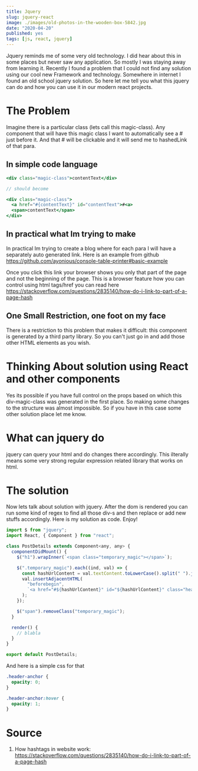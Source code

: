```yaml
---
title: Jquery
slug: jquery-react
image: ./images/old-photos-in-the-wooden-box-5842.jpg
date: "2020-04-20"
published: yes
tags: [js, react, jquery]
---
```




Jquery reminds me of some very old technology. I did hear about this in some places but never saw any application. So mostly I was staying away from learning it. Recently I found a problem that I could not find any solution using our cool new Framework and technology. Somewhere in internet I found an old school jquery solution. So here let me tell you what this jquery can do and how you can use it in our modern react projects.

# The Problem

Imagine there is a particular class (lets call this magic-class). Any component that will have this magic class I want to automatically see a # just before it. And that # will be clickable and it will send me to hashedLink of that para.

## In simple code language

<CodeDivWrapper>

```jsx
<div class="magic-class">contentText</div>

// should become

<div class="magic-class">
  <a href="#{contentText}" id="contentText">#<a>
  <span>contentText</span>
</div>
```

</CodeDivWrapper>

## In practical what Im trying to make

In practical Im trying to create a blog where for each para I will have a separately auto generated link. Here is an example from github
https://github.com/ayonious/console-table-printer#basic-example

Once you click this link your browser shows you only that part of the page and not the beginning of the page. This is a browser feature how you can control using html tags/href you can read here
https://stackoverflow.com/questions/2835140/how-do-i-link-to-part-of-a-page-hash

## One Small Restriction, one foot on my face

There is a restriction to this problem that makes it difficult: this component is generated by a third party library. So you can't just go in and add those other HTML elements as you wish.

# Thinking About solution using React and other components

Yes its possible if you have full control on the props based on which this div-magic-class was generated in the first place. So making some changes to the structure was almost impossible. So if you have in this case some other solution place let me know.

# What can jquery do

jquery can query your html and do changes there accordingly. This ilterally means some very strong regular expression related library that works on html.

# The solution

Now lets talk about solution with jquery. After the dom is rendered you can run some kind of regex to find all those div-s and then replace or add new stuffs accordingly. Here is my solution as code. Enjoy!

<CodeDivWrapper>

```jsx
import $ from "jquery";
import React, { Component } from "react";

class PostDetails extends Component<any, any> {
  componentDidMount() {
    $("h1").wrapInner(`<span class="temporary_magic"></span>`);

    $(".temporary_magic").each((ind, val) => {
      const hashUrlContent = val.textContent.toLowerCase().split(" ").join("-");
      val.insertAdjacentHTML(
        "beforebegin",
        `<a href="#${hashUrlContent}" id="${hashUrlContent}" class="header-anchor" >#</a`
      );
    });

    $("span").removeClass("temporary_magic");
  }

  render() {
    // blabla
  }
}

export default PostDetails;
```

</CodeDivWrapper>

And here is a simple css for that

<CodeDivWrapper>

```css
.header-anchor {
  opacity: 0;
}

.header-anchor:hover {
  opacity: 1;
}
```

</CodeDivWrapper>

# Source

1. How hashtags in website work: https://stackoverflow.com/questions/2835140/how-do-i-link-to-part-of-a-page-hash
